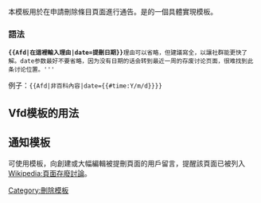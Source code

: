 <noinclude>{{template doc page viewed directly}}</noinclude>
<!-- 在本行下編輯模板說明 -->
本模板用於在申請刪除條目頁面進行通告。是{{tl|vfd}}的一個具體實現模板。

===語法===
 '''<code>&#123;{Afd|在這裡輸入理由|date=提刪日期}&#125;</code>
'''理由可以省略，但建議寫全，以讓社群能更快了解。date参数最好不要省略，因为没有日期的话会转到最近一周的存废讨论页面，很难找到此条讨论位置。'''

例子：<code>&#123;{Afd|非百科內容|date={{#time:Y/m/d}}}&#125;</code>

== Vfd模板的用法 ==
{{Vfd/usage}}

== 通知模板 ==
可使用{{Tl|AFDNote}}模板，向創建或大幅編輯被提刪頁面的用戶留言，提醒該頁面已被列入[[Wikipedia:頁面存廢討論]]。

<includeonly>
<!-- 本行下加入模板的分類 -->
[[Category:刪除模板]]
</includeonly>